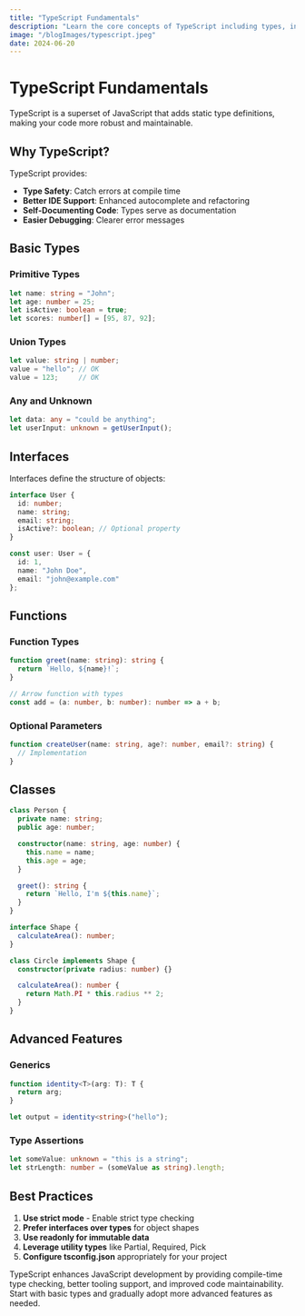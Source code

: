 ```yaml
---
title: "TypeScript Fundamentals"
description: "Learn the core concepts of TypeScript including types, interfaces, classes, and advanced features. Master type safety and improve your JavaScript development experience."
image: "/blogImages/typescript.jpeg"
date: 2024-06-20
---
```


# TypeScript Fundamentals

TypeScript is a superset of JavaScript that adds static type definitions, making your code more robust and maintainable.

## Why TypeScript?

TypeScript provides:
- **Type Safety**: Catch errors at compile time
- **Better IDE Support**: Enhanced autocomplete and refactoring
- **Self-Documenting Code**: Types serve as documentation
- **Easier Debugging**: Clearer error messages

## Basic Types

### Primitive Types
```typescript
let name: string = "John";
let age: number = 25;
let isActive: boolean = true;
let scores: number[] = [95, 87, 92];
```

### Union Types
```typescript
let value: string | number;
value = "hello"; // OK
value = 123;     // OK
```

### Any and Unknown
```typescript
let data: any = "could be anything";
let userInput: unknown = getUserInput();
```

## Interfaces

Interfaces define the structure of objects:

```typescript
interface User {
  id: number;
  name: string;
  email: string;
  isActive?: boolean; // Optional property
}

const user: User = {
  id: 1,
  name: "John Doe",
  email: "john@example.com"
};
```

## Functions

### Function Types
```typescript
function greet(name: string): string {
  return `Hello, ${name}!`;
}

// Arrow function with types
const add = (a: number, b: number): number => a + b;
```

### Optional Parameters
```typescript
function createUser(name: string, age?: number, email?: string) {
  // Implementation
}
```

## Classes

```typescript
class Person {
  private name: string;
  public age: number;

  constructor(name: string, age: number) {
    this.name = name;
    this.age = age;
  }

  greet(): string {
    return `Hello, I'm ${this.name}`;
  }
}

interface Shape {
  calculateArea(): number;
}

class Circle implements Shape {
  constructor(private radius: number) {}

  calculateArea(): number {
    return Math.PI * this.radius ** 2;
  }
}
```

## Advanced Features

### Generics
```typescript
function identity<T>(arg: T): T {
  return arg;
}

let output = identity<string>("hello");
```

### Type Assertions
```typescript
let someValue: unknown = "this is a string";
let strLength: number = (someValue as string).length;
```

## Best Practices

1. **Use strict mode** - Enable strict type checking
2. **Prefer interfaces over types** for object shapes
3. **Use readonly for immutable data**
4. **Leverage utility types** like Partial, Required, Pick
5. **Configure tsconfig.json** appropriately for your project

TypeScript enhances JavaScript development by providing compile-time type checking, better tooling support, and improved code maintainability. Start with basic types and gradually adopt more advanced features as needed.
